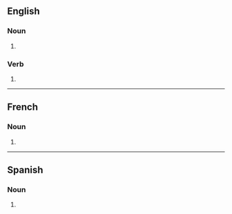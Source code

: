 ==English==

===Noun===
{{head|en|noun form}}

# {{plural of|en|handicap}}

===Verb===
{{head|en|verb form}}

# {{en-third-person singular of|handicap}}

----

==French==

===Noun===
{{head|fr|noun form|g=m}}

# {{plural of|fr|handicap}}

----

==Spanish==

===Noun===
{{head|es|noun form}}

# {{plural of|es|handicap}}